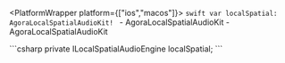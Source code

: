 <PlatformWrapper platform={["ios","macos"]}>
    ```swift
    var localSpatial: AgoraLocalSpatialAudioKit!
    ```
    <PlatformWrapper platform="ios">
    - <Link to="{{Global.API_REF_IOS_ROOT_RTC_KIT}}/agoralocalspatialaudiokit">AgoraLocalSpatialAudioKit</Link>
    </PlatformWrapper>
    <PlatformWrapper platform="macos">
    - <Link to="{{Global.API_REF_MACOS_ROOT_RTC_KIT}}/agoralocalspatialaudiokit">AgoraLocalSpatialAudioKit</Link>
    </PlatformWrapper>

</PlatformWrapper>
<PlatformWrapper platform="unity">
    ```csharp
    private ILocalSpatialAudioEngine localSpatial;
    ```
</PlatformWrapper>